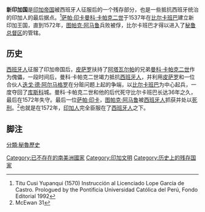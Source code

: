 {{expand|time=2015-06-25T02:07:05+00:00}}
{{refimprove|time=2015-06-25T02:07:05+00:00}}
{{Infobox Former Country
|native_name = Tawantinsuyu <small><small>(Willkapampa)</small></small>
|conventional_long_name = 新印加国
|common_name = 新印加国
|continent = 南美洲
|region    = 秘鲁
|country   = 秘鲁
|era       = 近代早期
|status    = 王国
|government_type = 君主制
|date_pre    =
|year_start = 1537年
|year_end    = 1572年
|event_pre   =
|image = Inca Nobles.jpg
|image_flag  =
|flag_type = 纹章
|flag_border = yes
|flag_alt = 印加帝国国徽
|coa_size    = 120px
|event_start = 建立
|event_end   = 瓦解
|p1          = 印加帝国
|flag_p1     = Banner of the Inca Empire.svg
|s1          = 秘鲁总督区
|flag_s1 = Flag of Cross of Burgundy.svg
|image_map    = Perú · Cusco.png
|image_map_caption  = 现代[[库斯科|库斯科]]界限；比尔卡班巴可能在其东部，分界线不明
|capital          = 比尔卡班巴
|common_languages = [[克丘亚语|克丘亚语]]
|religion         = [[印加宗教|印加宗教]]<br/>[[罗马天主教|罗马天主教]]
|title_leader = [[萨帕·印卡|萨帕·印卡]]
|leader2      = 曼科·卡帕克二世
|leader3      = 塞里·图帕克
|leader4      = 蒂图·库西
|leader5      = [[图帕克·阿马鲁|图帕克·阿马鲁]]
|year_leader2 = 1537–1544
|year_leader3 = 1545–1560
|year_leader4 = 1563–1571
|year_leader5 = 1571–1572
|today        = {{flag|Peru}}
|}}
{{印加文明}}
'''新印加国'''是[[印加帝国|印加帝国]]被西班牙人征服后的一个残存部分，也是一些抵抗西班牙统治的印加人的最后据点。<ref>Titu Cusi Yupanqui (1570) Instrucción al Licenciado Lope García de Castro. Prologued by the Pontificia Universidad Católica del Perú, Fondo Editorial 1992</ref>[[萨帕·印卡|萨帕·印卡]][[曼科·卡帕克二世|曼科·卡帕克二世]]于1537年在[[比尔卡班巴|比尔卡班巴]]建立新印加王国，直到1572年，[[图帕克·阿马鲁|图帕克·阿马鲁]]兵败被俘，比尔卡班巴才得以进入了[[秘鲁总督区|秘鲁总督区]]的管辖。

==历史==
[[西班牙人|西班牙人]]征服了印加帝国后，[[弗朗西斯科·皮萨罗|皮萨罗]]扶持了[[阿塔瓦尔帕|阿塔瓦尔帕]]的兄弟[[曼科·卡帕克二世|曼科·卡帕克二世]]作为傀儡，一段时间后，曼科·卡帕克二世竭力抵抗[[西班牙人|西班牙人]]，并利用[[弗朗西斯科·皮萨罗|皮萨罗]]和一位合伙人[[迭戈·德·阿尔马格罗|迭戈·德·阿尔马格罗]]在分赃问题上起的争端，以[[比尔卡班巴|比尔卡班巴]]为中心起兵，一度夺回了[[库斯科|库斯科]]城。曼科·卡帕克二世和他的后代死守比尔卡班巴长达36年之久，最后在1572年失守。最后一位[[萨帕·印卡|萨帕·印卡]]，[[图帕克·阿马鲁|图帕克·阿马鲁]]被[[西班牙人|西班牙人]]抓获并处以[[死刑|死刑]]。<ref>McEwan 31</ref>也就是在1572年，[[印加人|印加人]]完全臣服在了[[西班牙人|西班牙人]]之下。

==脚注==
{{reflist}}
{{历史小作品}}

[[Category:已不存在的南美洲國家|Category:已不存在的南美洲國家]]
[[Category:印加文明|Category:印加文明]]
[[Category:历史上的残存国家|Category:历史上的残存国家]]
[[分類:秘魯歷史|分類:秘魯歷史]]